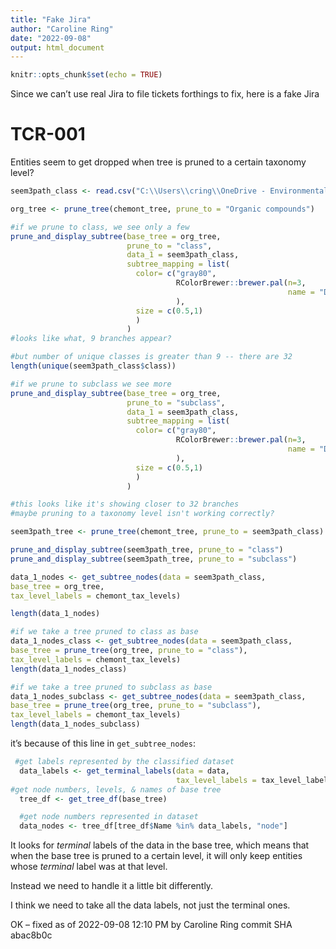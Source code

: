 ```yaml
---
title: "Fake Jira"
author: "Caroline Ring"
date: "2022-09-08"
output: html_document
---
```


```r
knitr::opts_chunk$set(echo = TRUE)
```

Since we can't use real Jira to file tickets forthings to fix, here is a fake Jira

# TCR-001

Entities seem to get dropped when tree is pruned to a certain taxonomy level?

```r
seem3path_class <- read.csv("C:\\Users\\cring\\OneDrive - Environmental Protection Agency (EPA)\\treecompareR work\\seem3_path_chems_classified.csv")

org_tree <- prune_tree(chemont_tree, prune_to = "Organic compounds")

#if we prune to class, we see only a few
prune_and_display_subtree(base_tree = org_tree,
                          prune_to = "class",
                          data_1 = seem3path_class,
                          subtree_mapping = list(
                            color= c("gray80",
                                     RColorBrewer::brewer.pal(n=3,
                                                              name = "Dark2")[1]
                                     ),
                            size = c(0.5,1)
                            )
                          )
#looks like what, 9 branches appear?

#but number of unique classes is greater than 9 -- there are 32
length(unique(seem3path_class$class))

#if we prune to subclass we see more
prune_and_display_subtree(base_tree = org_tree,
                          prune_to = "subclass",
                          data_1 = seem3path_class,
                          subtree_mapping = list(
                            color= c("gray80",
                                     RColorBrewer::brewer.pal(n=3,
                                                              name = "Dark2")[1]
                                     ),
                            size = c(0.5,1)
                            )
                          )

#this looks like it's showing closer to 32 branches
#maybe pruning to a taxonomy level isn't working correctly?


```

```r
seem3path_tree <- prune_tree(chemont_tree, prune_to = seem3path_class)

prune_and_display_subtree(seem3path_tree, prune_to = "class")
prune_and_display_subtree(seem3path_tree, prune_to = "subclass")
```

```r
data_1_nodes <- get_subtree_nodes(data = seem3path_class,
base_tree = org_tree,
tax_level_labels = chemont_tax_levels)

length(data_1_nodes)

#if we take a tree pruned to class as base
data_1_nodes_class <- get_subtree_nodes(data = seem3path_class,
base_tree = prune_tree(org_tree, prune_to = "class"),
tax_level_labels = chemont_tax_levels)
length(data_1_nodes_class)

#if we take a tree pruned to subclass as base
data_1_nodes_subclass <- get_subtree_nodes(data = seem3path_class,
base_tree = prune_tree(org_tree, prune_to = "subclass"),
tax_level_labels = chemont_tax_levels)
length(data_1_nodes_subclass)
```

it's because of this line in `get_subtree_nodes`:

```r
 #get labels represented by the classified dataset
  data_labels <- get_terminal_labels(data = data,
                                     tax_level_labels = tax_level_labels)
#get node numbers, levels, & names of base tree
  tree_df <- get_tree_df(base_tree)

  #get node numbers represented in dataset
  data_nodes <- tree_df[tree_df$Name %in% data_labels, "node"]
```

It looks for *terminal* labels of the data in the base tree, which means that when the base tree is pruned to a certain level, it will only keep entities whose *terminal* label was at that level.

Instead we need to handle it a little bit differently.

I think we need to take all the data labels, not just the terminal ones.

OK -- fixed as of 2022-09-08 12:10 PM by Caroline Ring commit SHA abac8b0c




